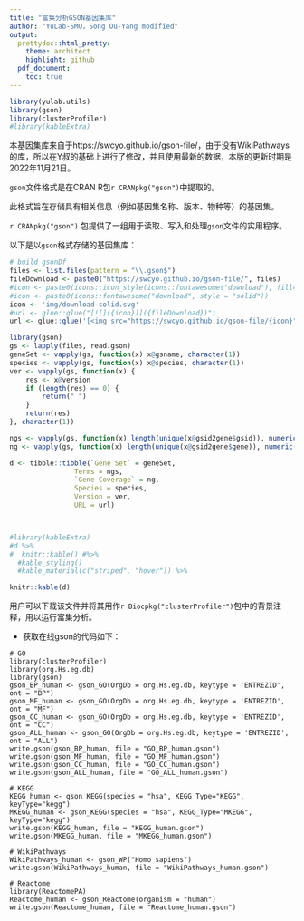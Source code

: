 ```yaml
---
title: "富集分析GSON基因集库"
author: "YuLab-SMU，Song Ou-Yang modified"
output:
  prettydoc::html_pretty:
    theme: architect
    highlight: github
  pdf_document:
    toc: true
---
```


```r
library(yulab.utils)
library(gson)
library(clusterProfiler)
#library(kableExtra)
```

本基因集库来自于https://swcyo.github.io/gson-file/，由于没有WikiPathways的库，所以在Y叔的基础上进行了修改，并且使用最新的数据，本版的更新时期是2022年11月21日。

`gson`文件格式是在CRAN R包`r CRANpkg("gson")`中提取的。

此格式旨在存储具有相关信息（例如基因集名称、版本、物种等）的基因集。

`r CRANpkg("gson")` 包提供了一组用于读取、写入和处理`gson`文件的实用程序。

以下是以`gson`格式存储的基因集库：

```r
# build gsonDf
files <- list.files(pattern = "\\.gson$")
fileDownload <- paste0("https://swcyo.github.io/gson-file/", files)
#icon <- paste0(icons::icon_style(icons::fontawesome("download"), fill='red'))
#icon <- paste0(icons::fontawesome("download", style = "solid"))
icon <- 'img/download-solid.svg'
#url <- glue::glue("[![]({icon})]({fileDownload})")
url <- glue::glue('[<img src="https://swcyo.github.io/gson-file/{icon}" width="30"/>]({fileDownload})')

library(gson)
gs <- lapply(files, read.gson)
geneSet <- vapply(gs, function(x) x@gsname, character(1))
species <- vapply(gs, function(x) x@species, character(1))
ver <- vapply(gs, function(x) {
    res <- x@version
    if (length(res) == 0) {
        return(" ")
    }
    return(res)
}, character(1))

ngs <- vapply(gs, function(x) length(unique(x@gsid2gene$gsid)), numeric(1))
ng <- vapply(gs, function(x) length(unique(x@gsid2gene$gene)), numeric(1))

d <- tibble::tibble(`Gene Set` = geneSet,
                Terms = ngs,
                `Gene Coverage` = ng,
                Species = species,
                Version = ver,
                URL = url)



#library(kableExtra)
#d %>%
#  knitr::kable() #%>%
  #kable_styling()
  #kable_material(c("striped", "hover")) %>%

knitr::kable(d)  
```

用户可以下载该文件并将其用作`r Biocpkg("clusterProfiler")`包中的背景注释，用以运行富集分析。

-   获取在线gson的代码如下：

```{=html}
<!-- -->
```
    # GO
    library(clusterProfiler)
    library(org.Hs.eg.db)
    library(gson)
    gson_BP_human <- gson_GO(OrgDb = org.Hs.eg.db, keytype = 'ENTREZID', ont = "BP")
    gson_MF_human <- gson_GO(OrgDb = org.Hs.eg.db, keytype = 'ENTREZID', ont = "MF")
    gson_CC_human <- gson_GO(OrgDb = org.Hs.eg.db, keytype = 'ENTREZID', ont = "CC")
    gson_ALL_human <- gson_GO(OrgDb = org.Hs.eg.db, keytype = 'ENTREZID', ont = "ALL")
    write.gson(gson_BP_human, file = "GO_BP_human.gson")
    write.gson(gson_MF_human, file = "GO_MF_human.gson")
    write.gson(gson_CC_human, file = "GO_CC_human.gson")
    write.gson(gson_ALL_human, file = "GO_ALL_human.gson")

    # KEGG
    KEGG_human <- gson_KEGG(species = "hsa", KEGG_Type="KEGG", keyType="kegg") 
    MKEGG_human <- gson_KEGG(species = "hsa", KEGG_Type="MKEGG", keyType="kegg") 
    write.gson(KEGG_human, file = "KEGG_human.gson")
    write.gson(MKEGG_human, file = "MKEGG_human.gson")

    # WikiPathways
    WikiPathways_human <- gson_WP("Homo sapiens") 
    write.gson(WikiPathways_human, file = "WikiPathways_human.gson")

    # Reactome
    library(ReactomePA)
    Reactome_human <- gson_Reactome(organism = "human")
    write.gson(Reactome_human, file = "Reactome_human.gson")
